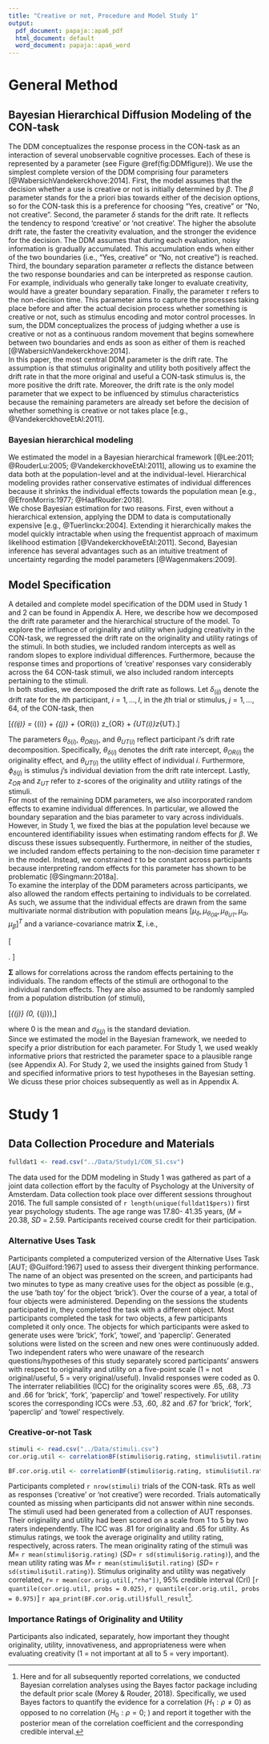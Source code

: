 ```yaml
---
title: "Creative or not, Procedure and Model Study 1"
output:
  pdf_document: papaja::apa6_pdf
  html_document: default
  word_document: papaja::apa6_word
---
```

# General Method

## Bayesian Hierarchical Diffusion Modeling of the CON-task 
  The DDM conceptualizes the response process in the CON-task as an interaction of several unobservable cognitive processes. Each of these is represented by a parameter (see Figure \@ref(fig:DDMfigure)). We use the simplest complete version of the DDM comprising four parameters [@WabersichVandekerckhove:2014]. First, the model assumes that the decision whether a use is creative or not is initially determined by $\beta$. The $\beta$ parameter stands for the a priori bias towards either of the decision options, so for the CON-task this is a preference for choosing “Yes, creative” or “No, not creative”. Second, the parameter $\delta$ stands for the drift rate. It reflects the tendency to respond 'creative' or 'not creative'. The higher the absolute drift rate, the faster the creativity evaluation, and the stronger the evidence for the decision. The DDM assumes that during each evaluation, noisy information is gradually accumulated. This accumulation ends when either of the two boundaries (i.e., “Yes, creative” or “No, not creative”) is reached. Third, the boundary separation parameter $\alpha$ reflects the distance between the two response boundaries and can be interpreted as response caution. For example, individuals who generally take longer to evaluate creativity, would have a greater boundary separation. Finally, the parameter $\tau$ refers to the non-decision time. This parameter aims to capture the processes taking place before and after the actual decision process whether something is creative or not, such as stimulus encoding and motor control processes. In sum, the DDM conceptualizes the process of judging whether a use is creative or not as a continuous random movement that begins somewhere between two boundaries and ends as soon as either of them is reached [@WabersichVandekerckhove:2014].  
  In this paper, the most central DDM parameter is the drift rate. The assumption is that stimulus originality and utility both positively affect the drift rate in that the more original and useful a CON-task stimulus is, the more positive the drift rate. Moreover, the drift rate is the only model parameter that we expect to be influenced by stimulus characteristics because the remaining parameters are already set before the decision of whether something is creative or not takes place [e.g., @VandekerckhoveEtAl:2011].
  
### Bayesian hierarchical modeling 
  We estimated the model in a Bayesian hierarchical framework [@Lee:2011; @RouderLu:2005; @VandekerckhoveEtAl:2011], allowing us to examine the data both at the population-level and at the individual-level. Hierarchical modeling provides rather conservative estimates of individual differences because it shrinks the individual effects towards the population mean [e.g., @EfronMorris:1977; @HaafRouder:2018].  
  We chose Bayesian estimation for two reasons. First, even without a hierarchical extension, applying the DDM to data is computationally expensive [e.g., @Tuerlinckx:2004]. Extending it hierarchically makes the model quickly intractable when using the frequentist approach of maximum likelihood estimation  [@VandekerckhoveEtAl:2011]. Second, Bayesian inference has several advantages such as an intuitive treatment of uncertainty regarding the model parameters [@Wagenmakers:2009].

## Model Specification

A detailed and complete model specification of the DDM used in Study 1 and 2 can be found in Appendix A. Here, we describe how we decomposed the drift rate parameter and the hierarchical structure of the model. To explore the influence of originality and utility when judging creativity in the CON-task, we regressed the drift rate on the originality and utility ratings of the stimuli. In both studies, we included random intercepts as well as random slopes to explore individual differences. Furthermore, because the response times and proportions of 'creative' responses vary considerably across the 64 CON-task stimuli, we also included random intercepts pertaining to the stimuli.   
  In both studies, we decomposed the drift rate as follows. Let $\delta_{(ij)}$ denote the drift rate for the $i$th participant, $i= 1, ..., I$, in the $j$th trial or stimulus, $j= 1, ...,64$, of the CON-task, then   

\[\delta_{(ij)} = \theta_{\delta(i)} + \phi_{\delta(j)} + \theta_{OR(i)} z_{OR} + \theta_{UT(i)}z_{UT}.\]

  The parameters $\theta_{\delta(i)}$, $\theta_{OR(i)}$, and $\theta_{UT(i)}$ reflect participant $i$'s drift rate decomposition. Specifically, $\theta_{\delta(i)}$ denotes the drift rate intercept, $\theta_{OR(i)}$ the originality effect, and $\theta_{UT(i)}$ the utility effect of individual $i$. Furthermore, $\phi_{\delta(j)}$ is stimulus $j$'s individual deviation from the drift rate intercept. Lastly, $z_{OR}$ and $z_{UT}$ refer to z-scores of the originality and utility ratings of the stimuli.  
  For most of the remaining DDM parameters, we also incorporated random effects to examine individual differences. In particular, we allowed the boundary separation and the bias parameter to vary across individuals. However, in Study 1, we fixed the bias at the population level because we encountered identifiability issues when estimating random effects for $\beta$. We discuss these issues subsequently. Furthermore, in neither of the studies, we included random effects pertaining to the non-decision time parameter $\tau$ in the model. Instead, we constrained $\tau$ to be constant across participants because interpreting random effects for this parameter has shown to be problematic [@Singmann:2018a].  
  To examine the interplay of the DDM parameters across participants, we also allowed the random effects pertaining to individuals to be correlated. As such, we assume that the individual effects are drawn from the same multivariate normal distribution with population means $[\mu_\delta, \mu_{\theta_{OR}}, \mu_{\theta_{UT}}, \mu_\alpha, \mu_\beta]^T$ and a variance-covariance matrix $\boldsymbol\Sigma$, i.e.,

\[\begin{bmatrix} 
\theta_{\delta(i)} \\
\theta_{OR(i)} \\
\theta_{UT(i)} \\
\alpha_{(i)} \\
\beta_{(i)}
\end{bmatrix} 
\sim
\mbox{Multivariate-Normal} \begin{pmatrix} 
\begin{bmatrix} 
\mu_\delta \\
\mu_{\theta_{OR}} \\
\mu_{\theta_{UT}} \\
\mu_\alpha \\
\mu_\beta
\end{bmatrix},
\boldsymbol{\Sigma}
\end{pmatrix}.
\]
  
  $\boldsymbol{\Sigma}$ allows for correlations across the random effects pertaining to the individuals. The random effects of the stimuli are orthogonal to the individual random effects. They are also assumed to be randomly sampled from a population distribution (of stimuli),
  
\[\phi_{\delta(j)} \sim \mbox{Normal}(0, \sigma_{\delta(j)}),\]

where 0 is the mean and $\sigma_{\delta(j)}$ is the standard deviation.  
  Since we estimated the model in the Bayesian framework, we needed to specify a prior distribution for each parameter. For Study 1, we used weakly informative priors that restricted the parameter space to a plausible range (see Appendix A). For Study 2, we used the insights gained from Study 1 and specified informative priors to test hypotheses in the Bayesian setting. We dicuss these prior choices subsequently as well as in Appendix A.  
  
# Study 1

## Data Collection Procedure and Materials 

```r
fulldat1 <- read.csv("../Data/Study1/CON_S1.csv")
```
 The data used for the DDM modeling in Study 1 was gathered as part of a joint data collection effort by the faculty of Psychology at the University of Amsterdam. Data collection took place over different sessions throughout 2016. The full sample consisted of `r length(unique(fulldat1$pers))` first year psychology students. The age range was 17.80- 41.35 years, (*M* = 20.38, *SD* = 2.59. Participants received course credit for their participation.

### Alternative Uses Task
 Participants completed a computerized version of the Alternative Uses Task [AUT; @Guilford:1967] used to assess their divergent thinking performance. The name of an object was presented on the screen, and participants had two minutes to type as many creative uses for the object as possible (e.g., the use 'bath toy' for the object 'brick'). Over the course of a year, a total of four objects were administered. Depending on the sessions the students participated in, they completed the task with a different object. Most participants completed the task for two objects, a few participants completed it only once. The objects for which participants were asked to generate uses were 'brick', 'fork', 'towel', and 'paperclip'. Generated solutions were listed on the screen and new ones were continuously added. Two independent raters who were unaware of the research questions/hypotheses of this study separately scored participants' answers with respect to originality and utility on a five-point scale (1 = not original/useful, 5 = very original/useful). Invalid responses were coded as 0. The interrater reliabilities (ICC) for the originality scores were .65, .68, .73 and .66 for 'brick', 'fork', 'paperclip' and 'towel' respectively.  For utility scores the corresponding ICCs were .53, .60, .82 and .67 for 'brick', 'fork', 'paperclip' and 'towel' respectively. 

### Creative-or-not Task
```r
stimuli <- read.csv("../Data/stimuli.csv")
cor.orig.util <- correlationBF(stimuli$orig.rating, stimuli$util.rating, posterior = T, iterations = 10000)

BF.cor.orig.util <- correlationBF(stimuli$orig.rating, stimuli$util.rating)
```
  Participants completed `r nrow(stimuli)` trials of the CON-task. RTs as well as responses ('creative' or 'not creative') were recorded. Trials automatically counted as missing when participants did not answer within nine seconds. The stimuli used had been generated from a collection of AUT responses. Their originality and utility had been scored on a scale from 1 to 5 by two raters independently. The ICC was .81 for originality and .65 for utility. As stimulus ratings, we took the average originality and utility rating, respectively, across raters. The mean originality rating of the stimuli was $M=$ `r mean(stimuli$orig.rating)` ($SD=$ `r sd(stimuli$orig.rating)`), and the mean utility rating was $M=$ `r mean(stimuli$util.rating)` ($SD=$ `r sd(stimuli$util.rating)`). Stimulus originality and utility was negatively correlated, $r =$ `r mean(cor.orig.util[,"rho"])`, 95% credible interval (CrI) [`r quantile(cor.orig.util, probs = 0.025)`, `r quantile(cor.orig.util, probs = 0.975)`] `r apa_print(BF.cor.orig.util)$full_result`[^l].

### Importance Ratings of Originality and Utility
  Participants also indicated, separately, how important they thought originality, utility, innovativeness, and appropriateness were when evaluating creativity (1 = not important at all to 5 = very important).
  
[^l]: Here and for all subsequently reported correlations, we conducted Bayesian correlation analyses using the Bayes factor package including the default prior scale (Morey & Rouder, 2018). Specifically, we used Bayes factors to quantify the evidence for a correlation ($H_1: \rho \neq 0$) as opposed to no correlation ($H_0: \rho = 0$; ) and report it together with the posterior mean of the correlation coefficient and the corresponding credible interval.